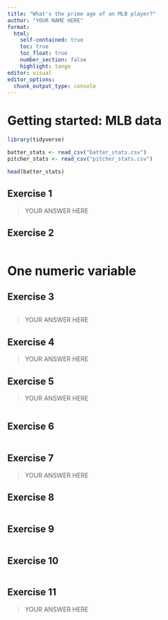 ```yaml
---
title: "What's the prime age of an MLB player?"
author: "YOUR NAME HERE"
format:
  html:
    self-contained: true
    toc: true
    toc_float: true
    number_section: false
    highlight: tango
editor: visual
editor_options:
  chunk_output_type: console
---
```


# Getting started: MLB data

```r
library(tidyverse)

batter_stats <- read_csv("batter_stats.csv")
pitcher_stats <- read_csv("pitcher_stats.csv")
```

```r
head(batter_stats)
```

## Exercise 1

> YOUR ANSWER HERE

## Exercise 2

```r

```

# One numeric variable

## Exercise 3

```r

```

> YOUR ANSWER HERE

## Exercise 4

> YOUR ANSWER HERE

## Exercise 5

> YOUR ANSWER HERE

```r

```

## Exercise 6

```r

```

## Exercise 7

> YOUR ANSWER HERE

## Exercise 8

```r

```

## Exercise 9

```r

```

## Exercise 10

```r

```

## Exercise 11

> YOUR ANSWER HERE

## 
